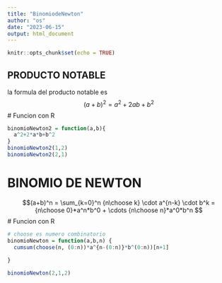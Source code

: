 ```yaml
---
title: "BinomiodeNewton"
author: "os"
date: "2023-06-15"
output: html_document
---
```


```r
knitr::opts_chunk$set(echo = TRUE)
```

## PRODUCTO NOTABLE
  
la formula del producto notable es
$$(a+b)^2 = a^2+2ab+b^2$$
# Funcion con R
```r
binomioNewton2 = function(a,b){
  a^2+2*a*b+b^2
}
binomioNewton2(1,2)
binomioNewton2(2,1)
```
# BINOMIO DE NEWTON
$$(a+b)^n = \sum_{k=0}^n {n\choose k} \cdot a^{n-k} \cdot b^k = {n\choose 0}*a^n*b^0 + \cdots {n\choose n}*a^0*b^n $$
# Funcion con R
```r
# choose es numero combinatorio
binomioNewton = function(a,b,n) {
  cumsum(choose(n, (0:n))*a^{n-(0:n)}*b^(0:n))[n+1]
  
}

binomioNewton(2,1,2)
```




